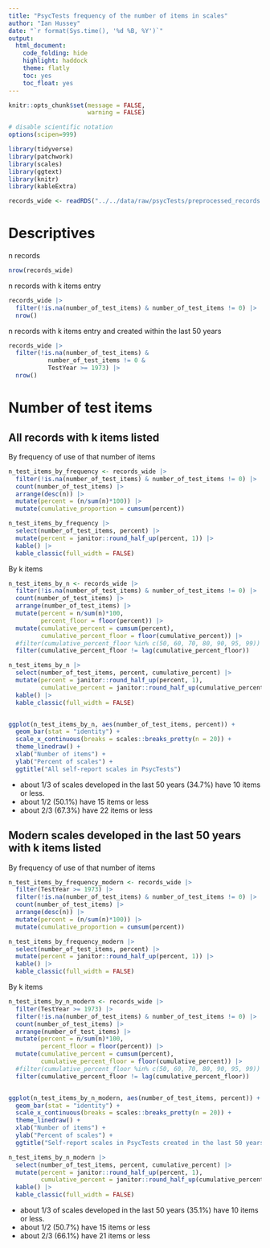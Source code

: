 ```yaml
---
title: "PsycTests frequency of the number of items in scales"
author: "Ian Hussey"
date: "`r format(Sys.time(), '%d %B, %Y')`"
output:
  html_document:
    code_folding: hide
    highlight: haddock
    theme: flatly
    toc: yes
    toc_float: yes
---
```


```r

knitr::opts_chunk$set(message = FALSE, 
                      warning = FALSE)

# disable scientific notation
options(scipen=999)

```

```r

library(tidyverse)
library(patchwork)
library(scales)
library(ggtext)
library(knitr)
library(kableExtra)

records_wide <- readRDS("../../data/raw/psycTests/preprocessed_records.rds")

```

# Descriptives

n records

```r

nrow(records_wide)

```

n records with k items entry

```r

records_wide |> 
  filter(!is.na(number_of_test_items) & number_of_test_items != 0) |>
  nrow()

```

n records with k items entry and created within the last 50 years

```r

records_wide |> 
  filter(!is.na(number_of_test_items) & 
           number_of_test_items != 0 & 
           TestYear >= 1973) |>
  nrow()

```

# Number of test items

## All records with k items listed

By frequency of use of that number of items

```r

n_test_items_by_frequency <- records_wide |>
  filter(!is.na(number_of_test_items) & number_of_test_items != 0) |>
  count(number_of_test_items) |>
  arrange(desc(n)) |>
  mutate(percent = (n/sum(n)*100)) |>
  mutate(cumulative_proportion = cumsum(percent))

n_test_items_by_frequency |>
  select(number_of_test_items, percent) |>
  mutate(percent = janitor::round_half_up(percent, 1)) |>
  kable() |>
  kable_classic(full_width = FALSE)

```

By k items

```r

n_test_items_by_n <- records_wide |>
  filter(!is.na(number_of_test_items) & number_of_test_items != 0) |>
  count(number_of_test_items) |>
  arrange(number_of_test_items) |>
  mutate(percent = n/sum(n)*100,
         percent_floor = floor(percent)) |>
  mutate(cumulative_percent = cumsum(percent),
         cumulative_percent_floor = floor(cumulative_percent)) |>
  #filter(cumulative_percent_floor %in% c(50, 60, 70, 80, 90, 95, 99)) |>
  filter(cumulative_percent_floor != lag(cumulative_percent_floor))

n_test_items_by_n |>
  select(number_of_test_items, percent, cumulative_percent) |>
  mutate(percent = janitor::round_half_up(percent, 1),
         cumulative_percent = janitor::round_half_up(cumulative_percent, 1)) |>
  kable() |>
  kable_classic(full_width = FALSE)


ggplot(n_test_items_by_n, aes(number_of_test_items, percent)) +
  geom_bar(stat = "identity") +
  scale_x_continuous(breaks = scales::breaks_pretty(n = 20)) +
  theme_linedraw() +
  xlab("Number of items") +
  ylab("Percent of scales") +
  ggtitle("All self-report scales in PsycTests")

```

- about 1/3 of scales developed in the last 50 years (34.7%) have 10 items or less.
- about 1/2 (50.1%) have 15 items or less
- about 2/3 (67.3%) have 22 items or less

## Modern scales developed in the last 50 years with k items listed

By frequency of use of that number of items

```r

n_test_items_by_frequency_modern <- records_wide |>
  filter(TestYear >= 1973) |>
  filter(!is.na(number_of_test_items) & number_of_test_items != 0) |>
  count(number_of_test_items) |>
  arrange(desc(n)) |>
  mutate(percent = (n/sum(n)*100)) |>
  mutate(cumulative_proportion = cumsum(percent))

n_test_items_by_frequency_modern |>
  select(number_of_test_items, percent) |>
  mutate(percent = janitor::round_half_up(percent, 1)) |>
  kable() |>
  kable_classic(full_width = FALSE)

```

By k items

```r

n_test_items_by_n_modern <- records_wide |>
  filter(TestYear >= 1973) |>
  filter(!is.na(number_of_test_items) & number_of_test_items != 0) |>
  count(number_of_test_items) |>
  arrange(number_of_test_items) |>
  mutate(percent = n/sum(n)*100,
         percent_floor = floor(percent)) |>
  mutate(cumulative_percent = cumsum(percent),
         cumulative_percent_floor = floor(cumulative_percent)) |>
  #filter(cumulative_percent_floor %in% c(50, 60, 70, 80, 90, 95, 99)) |>
  filter(cumulative_percent_floor != lag(cumulative_percent_floor))


ggplot(n_test_items_by_n_modern, aes(number_of_test_items, percent)) +
  geom_bar(stat = "identity") +
  scale_x_continuous(breaks = scales::breaks_pretty(n = 20)) +
  theme_linedraw() +
  xlab("Number of items") +
  ylab("Percent of scales") +
  ggtitle("Self-report scales in PsycTests created in the last 50 years (since 1973)")

n_test_items_by_n_modern |>
  select(number_of_test_items, percent, cumulative_percent) |>
  mutate(percent = janitor::round_half_up(percent, 1),
         cumulative_percent = janitor::round_half_up(cumulative_percent, 1)) |>
  kable() |>
  kable_classic(full_width = FALSE)

```

- about 1/3 of scales developed in the last 50 years (35.1%) have 10 items or less.
- about 1/2 (50.7%) have 15 items or less
- about 2/3 (66.1%) have 21 items or less





